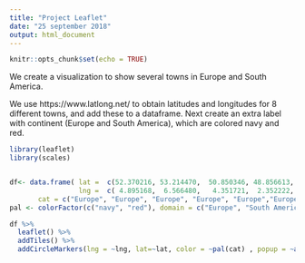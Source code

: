---
title: "Project Leaflet"
date: "25 september 2018"
output: html_document
---

```{r setup, include=FALSE}
knitr::opts_chunk$set(echo = TRUE)
```
We create a visualization to show several towns in Europe and South America.

We use https://www.latlong.net/ to obtain latitudes and longitudes for 8 different towns, and add these to a dataframe.
Next create an extra label with continent (Europe and South America), which are colored navy and red.

```{r}
library(leaflet)
library(scales)


df<- data.frame( lat =  c(52.370216, 53.214470,  50.850346, 48.856613, 52.520008, 39.039320,-22.906847,10.480594),
                 lng =  c( 4.895168,  6.566480,   4.351721,  2.352222, 13.404954, 17.108840,-43.172897,-66.903603),  
       cat = c("Europe", "Europe", "Europe", "Europe", "Europe","Europe","South America","South America"))
pal <- colorFactor(c("navy", "red"), domain = c("Europe", "South America"))

df %>% 
  leaflet() %>%
  addTiles() %>%
  addCircleMarkers(lng = ~lng, lat=~lat, color = ~pal(cat) , popup = ~as.character(cat),clusterOptions = markerClusterOptions())

```
